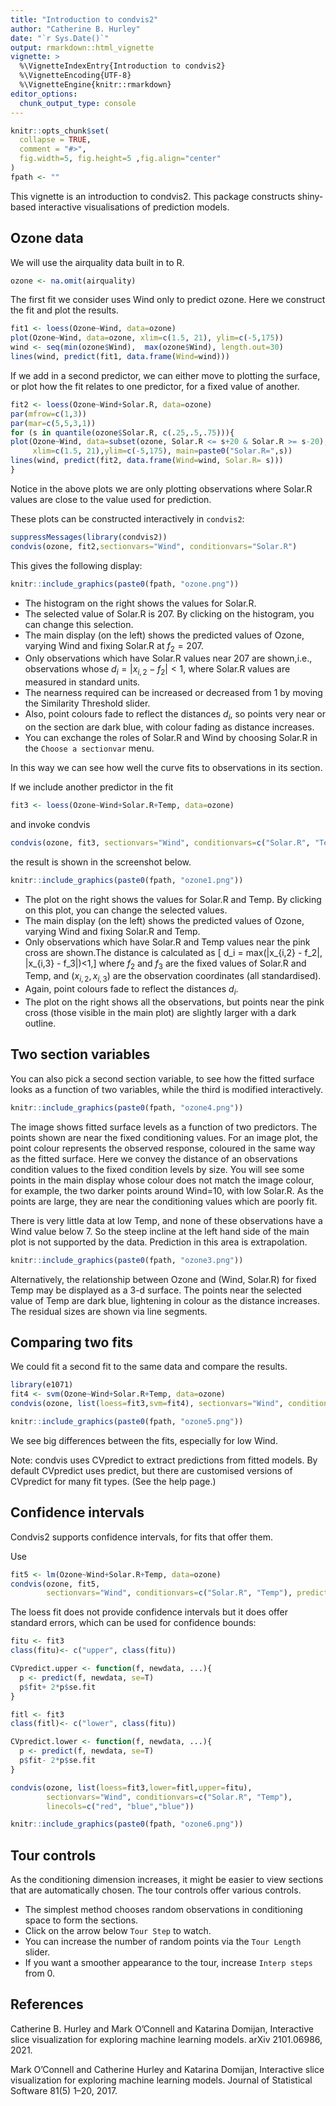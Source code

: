 ```yaml
---
title: "Introduction to condvis2"
author: "Catherine B. Hurley"
date: "`r Sys.Date()`"
output: rmarkdown::html_vignette
vignette: >
  %\VignetteIndexEntry{Introduction to condvis2}
  %\VignetteEncoding{UTF-8}
  %\VignetteEngine{knitr::rmarkdown}
editor_options: 
  chunk_output_type: console
---
```


```r
knitr::opts_chunk$set(
  collapse = TRUE,
  comment = "#>",
  fig.width=5, fig.height=5 ,fig.align="center"
)
fpath <- ""
```


This vignette is an introduction to condvis2. This package constructs shiny-based interactive
visualisations of prediction models.


## Ozone data

We will use the airquality data built in to R.

```r
ozone <- na.omit(airquality)
```

The first fit we consider uses Wind only to predict ozone. 
Here we construct the fit and plot the results.
```r
fit1 <- loess(Ozone~Wind, data=ozone)
plot(Ozone~Wind, data=ozone, xlim=c(1.5, 21), ylim=c(-5,175))
wind <- seq(min(ozone$Wind),  max(ozone$Wind), length.out=30)
lines(wind, predict(fit1, data.frame(Wind=wind)))
```


If we add in a second predictor, we can either move to plotting the surface,
or plot how the fit relates to one predictor, for a fixed value of another.

```r
fit2 <- loess(Ozone~Wind+Solar.R, data=ozone)
par(mfrow=c(1,3))
par(mar=c(5,5,3,1))
for (s in quantile(ozone$Solar.R, c(.25,.5,.75))){
plot(Ozone~Wind, data=subset(ozone, Solar.R <= s+20 & Solar.R >= s-20),
     xlim=c(1.5, 21),ylim=c(-5,175), main=paste0("Solar.R=",s))
lines(wind, predict(fit2, data.frame(Wind=wind, Solar.R= s)))
}
```

Notice in the above plots we are only plotting observations where Solar.R values are
close to the value used for prediction.

These plots can be constructed interactively in `condvis2`:

```r
suppressMessages(library(condvis2))
condvis(ozone, fit2,sectionvars="Wind", conditionvars="Solar.R")
```

This gives the following display:

```r
knitr::include_graphics(paste0(fpath, "ozone.png"))
```

- The histogram on the right shows the values for Solar.R.
- The selected value of Solar.R is 207. By clicking on the histogram,
you can change this selection.
- The main display (on the left) shows the predicted values of Ozone, varying Wind
and fixing Solar.R at $f_2 =207$.
- Only observations which have Solar.R values near 207 are shown,i.e.,
observations whose $d_i = |x_{i,2} - f_2|<1$, where Solar.R values  are measured
in standard units.
- The nearness required can be increased or decreased from 1 by moving the Similarity Threshold
slider. 
- Also, point colours
fade to reflect the distances $d_i$, so points very near or on the section are dark blue,
with colour fading as distance increases.
- You can exchange the roles of Solar.R and Wind by choosing Solar.R in the `Choose a sectionvar` menu.

In this way we can see how well the curve fits to observations in its section.

If we include another predictor in the fit

```r
fit3 <- loess(Ozone~Wind+Solar.R+Temp, data=ozone)
```

and invoke condvis

```r
condvis(ozone, fit3, sectionvars="Wind", conditionvars=c("Solar.R", "Temp"))
```
the result is  shown in the screenshot below.

```r
knitr::include_graphics(paste0(fpath, "ozone1.png"))
```

- The plot on the right shows the values for Solar.R and Temp. By clicking
on this plot, you can change the selected values.
- The main display (on the left) shows the predicted values of Ozone, varying Wind
and fixing Solar.R and Temp.
- Only observations which have Solar.R and Temp values near the pink
cross are shown.The distance is calculated as
\[ d_i = max(|x_{i,2} - f_2|, |x_{i,3} - f_3|)<1,\]
where $f_2$ and $f_3$ are the fixed values
of Solar.R and Temp, and $(x_{i,2}, x_{i,3})$ are the observation coordinates (all standardised).
- Again, point colours
fade to reflect the distances $d_i$.
- The plot on the right shows all the observations, but points near the pink cross
(those visible in the main plot) are slightly larger with a dark outline.

## Two section variables

You can also pick a second section variable, to see how the fitted surface looks as a function
of two variables, while the third is modified interactively.

```r
knitr::include_graphics(paste0(fpath, "ozone4.png"))
```
The image shows  fitted surface levels as a function of two predictors. The points shown
are near the fixed conditioning values. 
For an image plot, the point colour represents
the observed response, coloured in the same way as the fitted surface.
Here we convey the distance of an observations condition values to the
fixed condition levels by size. You will see some points in the main display
whose colour does not match the image colour, for example,
the two darker points around Wind=10, with low Solar.R. As the points are large,
they are near the conditioning values which are poorly fit.

There is very little data at low Temp, and none of these observations
have a Wind value below 7. So the steep incline at the left hand side of the
main plot is not supported by the data. Prediction in this area is extrapolation.


```r
knitr::include_graphics(paste0(fpath, "ozone3.png"))
```

Alternatively, the relationship between Ozone and (Wind, Solar.R) for fixed Temp
may be displayed as a 3-d surface. The points near the selected value of Temp are
dark blue, lightening in colour as the distance increases. The residual sizes are
shown via line segments.

## Comparing two fits

We could fit a second fit to the same data and compare the results.

```r
library(e1071)
fit4 <- svm(Ozone~Wind+Solar.R+Temp, data=ozone)
condvis(ozone, list(loess=fit3,svm=fit4), sectionvars="Wind", conditionvars=c("Solar.R", "Temp"))
```

```r
knitr::include_graphics(paste0(fpath, "ozone5.png"))
```

We see big differences between the fits, especially for low Wind.

Note: condvis uses CVpredict to extract predictions from fitted models. By default
CVpredict uses predict, but there are customised versions of CVpredict for many fit
types. (See the help page.)

## Confidence intervals


Condvis2  supports confidence intervals, for fits that offer them.

Use

```r
fit5 <- lm(Ozone~Wind+Solar.R+Temp, data=ozone)
condvis(ozone, fit5, 
        sectionvars="Wind", conditionvars=c("Solar.R", "Temp"), predictArgs=list(list(pinterval="confidence")))

```

The loess fit does not provide confidence intervals but it does
offer standard errors, which can be used for confidence bounds:

```r
fitu <- fit3
class(fitu)<- c("upper", class(fitu))

CVpredict.upper <- function(f, newdata, ...){
  p <- predict(f, newdata, se=T)
  p$fit+ 2*p$se.fit
}

fitl <- fit3
class(fitl)<- c("lower", class(fitu))

CVpredict.lower <- function(f, newdata, ...){
  p <- predict(f, newdata, se=T)
  p$fit- 2*p$se.fit
}

condvis(ozone, list(loess=fit3,lower=fitl,upper=fitu), 
        sectionvars="Wind", conditionvars=c("Solar.R", "Temp"), 
        linecols=c("red", "blue","blue"))
```




```r
knitr::include_graphics(paste0(fpath, "ozone6.png"))
```


## Tour controls

As the conditioning dimension increases, it might be easier to view sections that are
automatically chosen. The tour controls offer various controls.

- The simplest method chooses random observations in conditioning space
to form the sections.
-  Click on the arrow below `Tour Step` to watch.
- You can increase the number of random points via the `Tour Length` slider.
- If you want a smoother appearance to the tour, increase `Interp steps` from 0.



## References



Catherine B. Hurley and Mark O'Connell and Katarina Domijan,
Interactive slice visualization for exploring machine learning models.
arXiv 2101.06986, 2021.

Mark O'Connell and Catherine Hurley and Katarina Domijan,
Interactive slice visualization for exploring machine learning models.
Journal of Statistical Software 81(5) 1--20, 2017.
